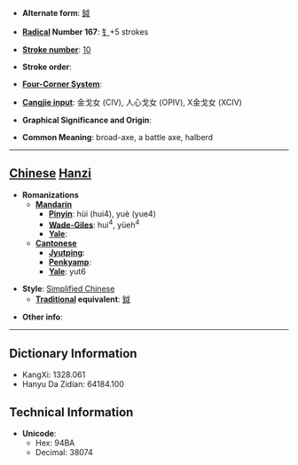 * '''Alternate form''': [[鉞]]

* '''[[Wiktionary:Chinese radical index| Radical]] Number 167''': [[Wiktionary:Chinese radical index 钅|钅]]+5 strokes

* '''[[Wiktionary:Chinese total strokes index|Stroke number]]''': [[Wiktionary:Chinese total strokes index 10|10]]

* '''Stroke order''': 

* '''[[Wiktionary:Chinese four corner index|Four-Corner System]]''': 

* '''[[Wiktionary:Chinese Cangjie index|Cangjie input]]''': 金戈女 (CIV), 人心戈女 (OPIV), X金戈女 (XCIV)

* '''Graphical Significance and Origin''': 

* '''Common Meaning''': broad-axe, a battle axe, halberd

----

== [[Chinese]] [[Hanzi]] ==

* '''Romanizations'''
** '''[[Mandarin]]'''
*** '''[[Pinyin]]''': hùi (hui4), yuè (yue4)
*** '''[[Wade-Giles]]''': hui<sup>4</sup>, yüeh<sup>4</sup>
*** '''[[Yale]]''': 
** '''[[Cantonese]]'''
*** '''[[Jyutping]]''':
*** '''[[Penkyamp]]''': 
*** '''[[Yale]]''': yut6

* '''Style''': [[Simplified Chinese]] 
** '''[[Traditional Chinese|Traditional]] equivalent''': [[鉞]]

* '''Other info''': 

----

== Dictionary Information ==

* KangXi: 1328.061
* Hanyu Da Zidian: 64184.100

== Technical Information ==

* '''Unicode''':
** Hex: 94BA
** Decimal: 38074